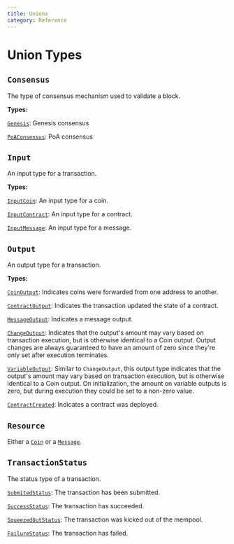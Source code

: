 ```yaml
---
title: Unions
category: Reference
---
```


# Union Types

## `Consensus`

The type of consensus mechanism used to validate a block.

**Types:**

<a href="/docs/reference/objects/#genesis">`Genesis`</a>:
Genesis consensus

<a href="/docs/reference/objects/#poaconsensus">`PoAConsensus`</a>:
PoA consensus

## `Input`

An input type for a transaction.

**Types:**

<a href="/docs/reference/objects/#inputcoin">`InputCoin`</a>:
An input type for a coin.

<a href="/docs/reference/objects/#inputcontract">`InputContract`</a>:
An input type for a contract.

<a href="/docs/reference/objects/#inputmessage">`InputMessage`</a>:
An input type for a message.

## `Output`

An output type for a transaction.

**Types:**

<a href="/docs/reference/objects/#coinoutput">`CoinOutput`</a>:
Indicates coins were forwarded from one address to another.

<a href="/docs/reference/objects/#contractoutput">`ContractOutput`</a>:
Indicates the transaction updated the state of a contract.

<a href="/docs/reference/objects/#messageoutput">`MessageOutput`</a>:
Indicates a message output.

<a href="/docs/reference/objects/#changeoutput">`ChangeOutput`</a>:
Indicates that the output's amount may vary based on transaction execution, but is otherwise identical to a Coin output. Output changes are always guaranteed to have an amount of zero since they're only set after execution terminates.

<a href="/docs/reference/objects/#variableoutput">`VariableOutput`</a>:
Similar to `ChangeOutput`, this output type indicates that the output's amount may vary based on transaction execution, but is otherwise identical to a Coin output. On initialization, the amount on variable outputs is zero, but during execution they could be set to a non-zero value.

<a href="/docs/reference/objects/#contractcreated">`ContractCreated`</a>:
Indicates a contract was deployed.

## `Resource`

Either a <a href="/docs/reference/objects/#coin">`Coin`</a> or a <a href="/docs/reference/objects/#message">`Message`</a>.

## `TransactionStatus`

The status type of a transaction.

<a href="/docs/reference/objects/#submittedstatus">`SubmitedStatus`</a>:
The transaction has been submitted.

<a href="/docs/reference/objects/#successstatus">`SuccessStatus`</a>:
The transaction has succeeded.

<a href="/docs/reference/objects/#squeezedoutstatus">`SqueezedOutStatus`</a>:
The transaction was kicked out of the mempool.

<a href="/docs/reference/objects/#failurestatus">`FailureStatus`</a>:
The transaction has failed.
